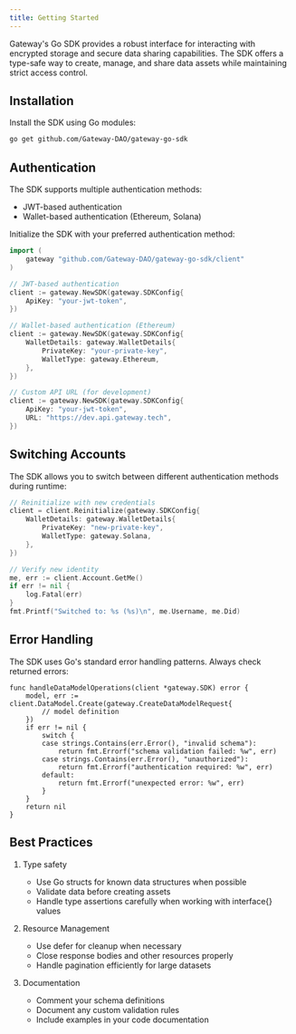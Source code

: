 ```yaml
---
title: Getting Started
---
```


Gateway's Go SDK provides a robust interface for interacting with encrypted storage and secure data sharing capabilities. The SDK offers a type-safe way to create, manage, and share data assets while maintaining strict access control.

## Installation

Install the SDK using Go modules:

```bash
go get github.com/Gateway-DAO/gateway-go-sdk
```

## Authentication

The SDK supports multiple authentication methods:

- JWT-based authentication
- Wallet-based authentication (Ethereum, Solana)

Initialize the SDK with your preferred authentication method:

```go
import (
    gateway "github.com/Gateway-DAO/gateway-go-sdk/client"
)

// JWT-based authentication
client := gateway.NewSDK(gateway.SDKConfig{
    ApiKey: "your-jwt-token",
})

// Wallet-based authentication (Ethereum)
client := gateway.NewSDK(gateway.SDKConfig{
    WalletDetails: gateway.WalletDetails{
        PrivateKey: "your-private-key",
        WalletType: gateway.Ethereum,
    },
})

// Custom API URL (for development)
client := gateway.NewSDK(gateway.SDKConfig{
    ApiKey: "your-jwt-token",
    URL: "https://dev.api.gateway.tech",
})
```

## Switching Accounts

The SDK allows you to switch between different authentication methods during runtime:

```go
// Reinitialize with new credentials
client = client.Reinitialize(gateway.SDKConfig{
    WalletDetails: gateway.WalletDetails{
        PrivateKey: "new-private-key",
        WalletType: gateway.Solana,
    },
})

// Verify new identity
me, err := client.Account.GetMe()
if err != nil {
    log.Fatal(err)
}
fmt.Printf("Switched to: %s (%s)\n", me.Username, me.Did)
```

## Error Handling

The SDK uses Go's standard error handling patterns. Always check returned errors:

```
func handleDataModelOperations(client *gateway.SDK) error {
    model, err := client.DataModel.Create(gateway.CreateDataModelRequest{
        // model definition
    })
    if err != nil {
        switch {
        case strings.Contains(err.Error(), "invalid schema"):
            return fmt.Errorf("schema validation failed: %w", err)
        case strings.Contains(err.Error(), "unauthorized"):
            return fmt.Errorf("authentication required: %w", err)
        default:
            return fmt.Errorf("unexpected error: %w", err)
        }
    }
    return nil
}
```

## Best Practices

1. Type safety

   - Use Go structs for known data structures when possible
   - Validate data before creating assets
   - Handle type assertions carefully when working with interface{} values

2. Resource Management

   - Use defer for cleanup when necessary
   - Close response bodies and other resources properly
   - Handle pagination efficiently for large datasets

3. Documentation

   - Comment your schema definitions
   - Document any custom validation rules
   - Include examples in your code documentation

